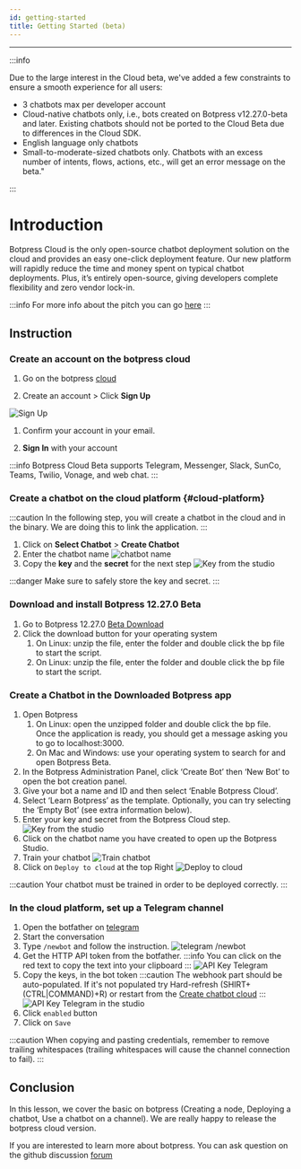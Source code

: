 ```yaml
---
id: getting-started
title: Getting Started (beta)
---
```


---

:::info

Due to the large interest in the Cloud beta, we've added a few constraints to ensure a smooth experience for all users:

- 3 chatbots max per developer account
- Cloud-native chatbots only, i.e., bots created on Botpress v12.27.0-beta and later. Existing chatbots should not be ported to the Cloud Beta due to differences in the Cloud SDK.
- English language only chatbots
- Small-to-moderate-sized chatbots only. Chatbots with an excess number of intents, flows, actions, etc., will get an error message on the beta."

:::

# Introduction

Botpress Cloud is the only open-source chatbot deployment solution on the cloud and provides an easy one-click deployment feature. Our new platform will rapidly reduce the time and money spent on typical chatbot deployments. Plus, it’s entirely open-source, giving developers complete flexibility and zero vendor lock-in.

:::info
For more info about the pitch you can go [here](https://botpress.com/cloud-beta)
:::

## Instruction

### Create an account on the botpress cloud

1. Go on the botpress [cloud](https://app.botpress.cloud)

1. Create an account > Click **Sign Up**

![Sign Up](/assets/cloud/login.png)

1. Confirm your account in your email.

1. **Sign In** with your account

:::info
Botpress Cloud Beta supports Telegram, Messenger, Slack, SunCo, Teams, Twilio, Vonage, and web chat.
:::

### Create a chatbot on the cloud platform {#cloud-platform}

:::caution
In the following step, you will create a chatbot in the cloud and in the binary. We are doing this to link the application.
:::

1. Click on **Select Chatbot** > **Create Chatbot**
1. Enter the chatbot name
   ![chatbot name](/assets/cloud/first-chatbot.jpg)
1. Copy the **key** and the **secret** for the next step
   ![Key from the studio](/assets/cloud/cloud-key.png)

:::danger
Make sure to safely store the key and secret.
:::

### Download and install Botpress 12.27.0 Beta​

1. Go to Botpress 12.27.0 [Beta Download](botpress.com/download)
1. Click the download button for your operating system
   1. On Linux: unzip the file, enter the folder and double click the bp file to start the script.
   1. On Linux: unzip the file, enter the folder and double click the bp file to start the script.

### Create a Chatbot in the Downloaded Botpress app

1. Open Botpress
   1. On Linux: open the unzipped folder and double click the bp file. Once the application is ready, you should get a message asking you to go to localhost:3000.
   1. On Mac and Windows: use your operating system to search for and open Botpress Beta.
1. In the Botpress Administration Panel, click ‘Create Bot’ then ‘New Bot’ to open the bot creation panel.
1. Give your bot a name and ID and then select ‘Enable Botpress Cloud’.
1. Select ‘Learn Botpress’ as the template. Optionally, you can try selecting the ‘Empty Bot’ (see extra information below).
1. Enter your key and secret from the Botpress Cloud step.
   ![Key from the studio](/assets/cloud/studio-key.png)
1. Click on the chatbot name you have created to open up the Botpress Studio.
1. Train your chatbot
   ![Train chatbot](/assets/cloud/train-chatbot.png)
1. Click on `Deploy to cloud` at the top Right
   ![Deploy to cloud](/assets/cloud/deploy.png)

:::caution
Your chatbot must be trained in order to be deployed correctly.
:::

### In the cloud platform, set up a Telegram channel

1. Open the botfather on [telegram](https://t.me/botfather)
1. Start the conversation
1. Type `/newbot` and follow the instruction.
   ![telegram /newbot](/assets/cloud/telegram.png)
1. Get the HTTP API token from the botfather.
   :::info
   You can click on the red text to copy the text into your clipboard
   :::
   ![API Key Telegram](/assets/cloud/api-key-telegram.png)
1. Copy the keys, in the bot token
   :::caution
   The webhook part should be auto-populated. If it's not populated try Hard-refresh (SHIRT+(CTRL|COMMAND)+R) or restart from the [Create chatbot cloud](#cloud-platform)
   :::
   ![API Key Telegram in the studio](/assets/cloud/api-key-telegram-studio.png)
1. Click `enabled` button
1. Click on `Save`

:::caution
When copying and pasting credentials, remember to remove trailing whitespaces (trailing whitespaces will cause the channel connection to fail).
:::

## Conclusion

In this lesson, we cover the basic on botpress (Creating a node, Deploying a chatbot, Use a chatbot on a channel). We are really happy to release the botpress cloud version.

If you are interested to learn more about botpress. You can ask question on the github discussion [forum](https://github.com/botpress/botpress/discussions)
